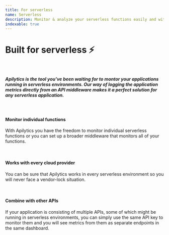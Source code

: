 ```yaml
---
title: For serverless
name: Serverless
description: Monitor & analyze your serverless functions easily and with minimal configuration.
indexable: true
---
```


<h1>
  Built for <span className="text-primary">serverless</span> ⚡
</h1>

<br />

<h5>
  Apilytics is the tool you've been waiting for to montor your applications running in serverless
  environments. Our way of logging the application metrics directly from an API middleware makes it
  a perfect solution for any serverless application.
</h5>

<br />

#### Monitor individual functions

With Apilytics you have the freedom to monitor individual serverless functions or you can set up a
broader middleware that monitors all of your functions.

<br />

#### Works with every cloud provider

You can be sure that Apilytics works in every serverless environment so you will never face a
vendor-lock situation.

<br />

#### Combine with other APIs

If your application is consisting of multiple APIs, some of which might be running in serverless
environments, you can simply use the same API key to monitor them and you will see metrics from
them as separate endpoints in the same dashboard.
